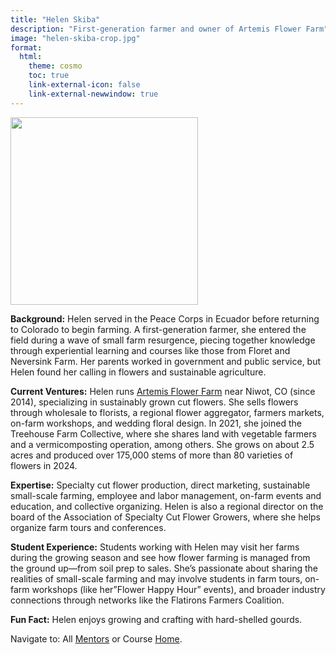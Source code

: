 ```yaml
---
title: "Helen Skiba"
description: "First-generation farmer and owner of Artemis Flower Farm"
image: "helen-skiba-crop.jpg"
format: 
  html: 
    theme: cosmo
    toc: true
    link-external-icon: false
    link-external-newwindow: true
---
```


![](helen-skiba.jpg){fig-align="left" width=300}

**Background:** Helen served in the Peace Corps in Ecuador before returning to Colorado to begin farming. A first-generation farmer, she entered the field during a wave of small farm resurgence, piecing together knowledge through experiential learning and courses like those from Floret and Neversink Farm. Her parents worked in government and public service, but Helen found her calling in flowers and sustainable agriculture.

**Current Ventures:** Helen runs [Artemis Flower Farm](https://www.artemisflowerfarm.com/)  near Niwot, CO (since 2014), specializing in sustainably grown cut flowers. She sells flowers through wholesale to florists, a regional flower aggregator, farmers markets, on-farm workshops, and wedding floral design. In 2021, she joined the Treehouse Farm Collective, where she shares land with vegetable farmers and a vermicomposting operation, among others. She grows on about 2.5 acres and produced over 175,000 stems of more than 80 varieties of flowers in 2024.

**Expertise:** Specialty cut flower production, direct marketing, sustainable small-scale farming, employee and labor management, on-farm events and education, and collective organizing. Helen is also a regional director on the board of the Association of Specialty Cut Flower Growers, where she helps organize farm tours and conferences.

**Student Experience:** Students working with Helen may visit her farms during the growing season and see how flower farming is managed from the ground up—from soil prep to sales. She’s passionate about sharing the realities of small-scale farming and may involve students in farm tours, on-farm workshops (like her"Flower Happy Hour" events), and broader industry connections through networks like the Flatirons Farmers Coalition.

**Fun Fact:** Helen enjoys growing and crafting with hard-shelled gourds.

::: footer
Navigate to: All [Mentors](../mentors.qmd) or Course [Home](https://laurenchenarides.github.io/csu-arec-224/).
:::
